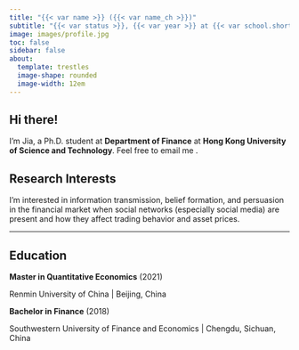 ```yaml
---
title: "{{< var name >}} ({{< var name_ch >}})"
subtitle: "{{< var status >}}, {{< var year >}} at {{< var school.short >}}"
image: images/profile.jpg
toc: false
sidebar: false
about: 
  template: trestles
  image-shape: rounded
  image-width: 12em
---
```


## Hi there!

I'm Jia, a Ph.D. student at **Department of Finance** at **Hong Kong University of Science and Technology**. Feel free to email me <a href="mailto:{{< var email >}}" title="jzhanggx@connect.ust.hk"><i class="fa-solid fa-envelope"></i></a>.

## Research Interests

I'm interested in information transmission, belief formation, and persuasion in the financial market when social networks (especially social media) are present and how they affect trading behavior and asset prices.

------------------------------------------------------------------------

## Education

**Master in Quantitative Economics** (2021)

Renmin University of China \| Beijing, China

**Bachelor in Finance** (2018)

Southwestern University of Finance and Economics \| Chengdu, Sichuan, China

<br> <br>

<!-- ::: {#pageview style="width: 300px"} -->
<!-- ```{=html} -->
<!-- <script type="text/javascript" id="clustrmaps" src="//clustrmaps.com/map_v2.js?d=jF46KhlKkjUoYQnnmFfIvqFAysNooQSDIFtzf22qtuM&cl=ffffff&w=a"></script> -->
<!-- ``` -->
<!-- ::: -->
